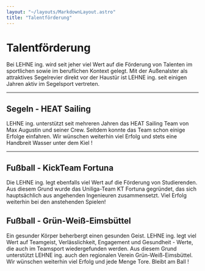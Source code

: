```yaml
---
layout: "~/layouts/MarkdownLayout.astro"
title: "Talentförderung"
---
```



# Talentförderung

Bei LEHNE ing. wird seit jeher viel Wert auf die Förderung von
Talenten im sportlichen sowie im beruflichen Kontext gelegt. Mit der
Außenalster als attraktives Segelrevier direkt vor der Haustür ist LEHNE
ing. seit einigen Jahren aktiv im Segelsport vertreten.

---

## Segeln - HEAT Sailing

LEHNE ing. unterstützt seit mehreren Jahren das HEAT Sailing Team von
Max Augustin und seiner Crew. Seitdem konnte das Team schon einige
Erfolge einfahren. Wir wünschen weiterhin viel Erfolg und stets eine
Handbreit Wasser unter dem Kiel !

<Slider id="segeln" images={sailing} />

---

## Fußball - KickTeam Fortuna

Die LEHNE ing. legt ebenfalls viel Wert auf die Förderung von
Studierenden. Aus diesem Grund wurde das Uniliga-Team KT Fortuna
gegründet, das sich hauptsächlich aus angehenden Ingenieuren
zusammensetzt. Viel Erfolg weiterhin bei den anstehenden Spielen!

<Slider id="fussball" images={football} />


## Fußball - Grün-Weiß-Eimsbüttel

Ein gesunder Körper beherbergt einen gesunden Geist.
LEHNE ing. legt viel Wert auf Teamgeist, Verlässlichkeit, Engagement und Gesundheit - Werte, die auch im Teamsport wiedergefunden werden.
Aus diesem Grund unterstützt LEHNE ing. auch den regionalen Verein Grün-Weiß-Eimsbüttel.
Wir wünschen weiterhin viel Erfolg und jede Menge Tore.
Bleibt am Ball !

<Slider id="GWE" images={GWE} />
